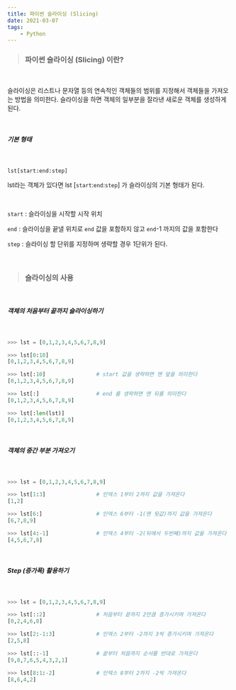 ```yaml
---
title: 파이썬 슬라이싱 (Slicing)
date: 2021-03-07
tags:
    - Python
---
```


> ### 파이썬 슬라이싱 (Slicing) 이란?

<br/>

슬라이싱은 리스트나 문자열 등의 연속적인 객체들의 범위를 지정해서 객체들을 가져오는 방법을 의미한다. 슬라이싱을 하면 객체의 일부분을 잘라낸 새로운 객체를 생성하게 된다.

<br/>

#####  기본 형태
<br/>

~~~python
lst[start:end:step]
~~~

lst라는 객체가 있다면  lst [`start`:`end`:`step`] 가 슬라이싱의 기본 형태가 된다. 

<br/>

`start` : 슬라이싱을 시작할 시작 위치

`end` : 슬라이싱을 끝낼 위치로 `end` 값을 포함하지 않고 `end`-1 까지의 값을 포함한다

`step` : 슬라이싱 할 단위를 지정하며 생략할 경우 1단위가 된다.



<br/>

> ### 슬라이싱의 사용

<br/>

##### 객체의 처음부터 끝까지 슬라이싱하기
<br/>

~~~python
>>> lst = [0,1,2,3,4,5,6,7,8,9]

>>> lst[0:10]
[0,1,2,3,4,5,6,7,8,9]

>>> lst[:10]				# start 값을 생략하면 맨 앞을 의미한다
[0,1,2,3,4,5,6,7,8,9]

>>> lst[:]					# end 를 생략하면 맨 뒤를 의미한다
[0,1,2,3,4,5,6,7,8,9]

>>> lst[:len(lst)]
[0,1,2,3,4,5,6,7,8,9]

~~~

<br/>

##### 객체의 중간 부분 가져오기
<br/>

~~~python
>>> lst = [0,1,2,3,4,5,6,7,8,9]

>>> lst[1:3]				# 인덱스 1부터 2까지 값을 가져온다
[1,2]

>>> lst[6:]					# 인덱스 6부터 -1(맨 뒷값)까지 값을 가져온다
[6,7,8,9]

>>> lst[4:-1]				# 인덱스 4부터 -2(뒤에서 두번째)까지 값을 가져온다
[4,5,6,7,8]
~~~

<br/>

##### Step (증가폭) 활용하기
<br/>

~~~python
>>> lst = [0,1,2,3,4,5,6,7,8,9]

>>> lst[::2]				# 처음부터 끝까지 2만큼 증가시키며 가져온다
[0,2,4,6,8]

>>> lst[2:-1:3]				# 인덱스 2부터 -2까지 3씩 증가시키며 가져온다
[2,5,8]

>>> lst[::-1]				# 끝부터 처음까지 순서를 반대로 가져온다
[9,8,7,6,5,4,3,2,1]

>>> lst[8:1:-2]				# 인덱스 8부터 2까지 -2씩 가져온다
[8,6,4,2]
~~~

